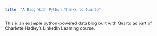```yaml
---
title: "A Blog With Python Thanks to Quarto"
---
```


This is an example python-powered data blog built with Quarto as part of Charlotte Hadley's LinkedIn Learning course.